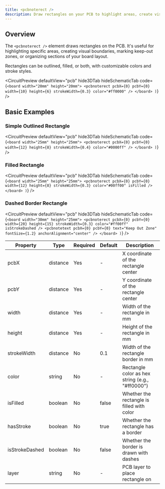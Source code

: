 ```yaml
---
title: <pcbnoterect />
description: Draw rectangles on your PCB to highlight areas, create visual boundaries, and organize board sections.
---
```


## Overview

The `<pcbnoterect />` element draws rectangles on the PCB. It's useful for highlighting specific areas, creating visual boundaries, marking keep-out zones, or organizing sections of your board layout.

Rectangles can be outlined, filled, or both, with customizable colors and stroke styles.


<CircuitPreview
  defaultView="pcb"
  hide3DTab
  hideSchematicTab
  code={`
  <board width="20mm" height="20mm">
    <pcbnoterect
      pcbX={0}
      pcbY={0}
      width={10}
      height={6}
      strokeWidth={0.3}
      color="#ff0000"
    />
  </board>
)
`}
/>

## Basic Examples

### Simple Outlined Rectangle

<CircuitPreview
  defaultView="pcb"
  hide3DTab
  hideSchematicTab
  code={`
  <board width="25mm" height="25mm">
    <pcbnoterect
      pcbX={0}
      pcbY={0}
      width={12}
      height={8}
      strokeWidth={0.4}
      color="#0000ff"
    />
  </board>
)
`}
/>

### Filled Rectangle

<CircuitPreview
  defaultView="pcb"
  hide3DTab
  hideSchematicTab
  code={`
  <board width="25mm" height="25mm">
    <pcbnoterect
      pcbX={0}
      pcbY={0}
      width={12}
      height={8}
      strokeWidth={0.3}
      color="#00ff00"
      isFilled
    />
  </board>
)
`}
/>

### Dashed Border Rectangle

<CircuitPreview
  defaultView="pcb"
  hide3DTab
  hideSchematicTab
  code={`
  <board width="30mm" height="25mm">
    <pcbnoterect
      pcbX={0}
      pcbY={0}
      width={20}
      height={15}
      strokeWidth={0.3}
      color="#ff00ff"
      isStrokeDashed
    />
    <pcbnotetext
      pcbX={0}
      pcbY={0}
      text="Keep Out Zone"
      fontSize={1.2}
      anchorAlignment="center"
    />
  </board>
)
`}
/>


| Property | Type | Required | Default | Description |
|----------|------|----------|---------|-------------|
| pcbX | distance | Yes | - | X coordinate of the rectangle center |
| pcbY | distance | Yes | - | Y coordinate of the rectangle center |
| width | distance | Yes | - | Width of the rectangle in mm |
| height | distance | Yes | - | Height of the rectangle in mm |
| strokeWidth | distance | No | 0.1 | Width of the rectangle border in mm |
| color | string | No | - | Rectangle color as hex string (e.g., "#ff0000") |
| isFilled | boolean | No | false | Whether the rectangle is filled with color |
| hasStroke | boolean | No | true | Whether the rectangle has a border |
| isStrokeDashed | boolean | No | false | Whether the border is drawn with dashes |
| layer | string | No | - | PCB layer to place rectangle on |
